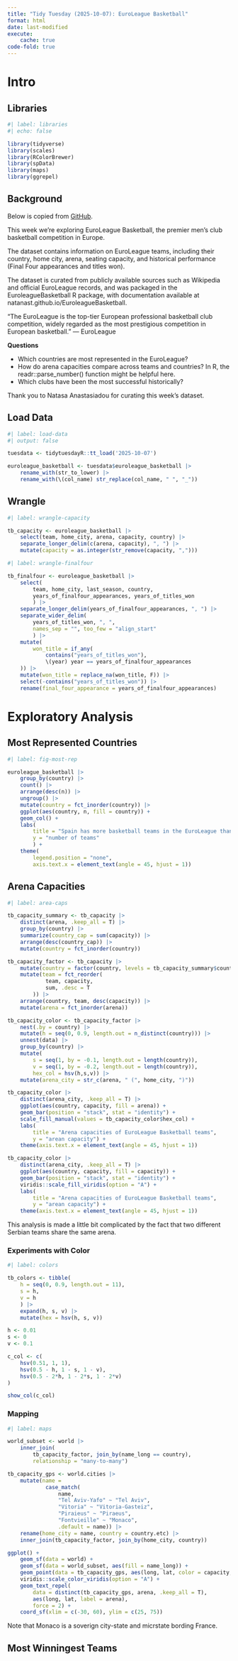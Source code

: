 ```yaml
---
title: "Tidy Tuesday (2025-10-07): EuroLeague Basketball"
format: html
date: last-modified
execute:
    cache: true
code-fold: true
---
```


# Intro

## Libraries

```r
#| label: libraries
#| echo: false

library(tidyverse)
library(scales)
library(RColorBrewer)
library(spData)
library(maps)
library(ggrepel)
```

## Background

Below is copied from [GitHub](https://github.com/rfordatascience/tidytuesday/blob/main/data/2025/2025-10-07/readme.md).

This week we’re exploring EuroLeague Basketball, the premier men’s club basketball competition in Europe.

The dataset contains information on EuroLeague teams, including their country, home city, arena, seating capacity, and historical performance (Final Four appearances and titles won).

The dataset is curated from publicly available sources such as Wikipedia and official EuroLeague records, and was packaged in the EuroleagueBasketball R package, with documentation available at natanast.github.io/EuroleagueBasketball.

"The EuroLeague is the top-tier European professional basketball club competition, widely regarded as the most prestigious competition in European basketball." — EuroLeague

**Questions**

 - Which countries are most represented in the EuroLeague?
 - How do arena capacities compare across teams and countries? In R, the readr::parse_number() function might be helpful here.
 - Which clubs have been the most successful historically?

Thank you to Natasa Anastasiadou for curating this week's dataset.

## Load Data

```r
#| label: load-data
#| output: false

tuesdata <- tidytuesdayR::tt_load('2025-10-07')

euroleague_basketball <- tuesdata$euroleague_basketball |> 
    rename_with(str_to_lower) |> 
    rename_with(\(col_name) str_replace(col_name, " ", "_"))
```

## Wrangle

```r
#| label: wrangle-capacity

tb_capacity <- euroleague_basketball |>
    select(team, home_city, arena, capacity, country) |> 
    separate_longer_delim(c(arena, capacity), ", ") |> 
    mutate(capacity = as.integer(str_remove(capacity, ",")))
```


```r
#| label: wrangle-finalfour

tb_finalfour <- euroleague_basketball |> 
    select(
        team, home_city, last_season, country, 
        years_of_finalfour_appearances, years_of_titles_won
        ) |> 
    separate_longer_delim(years_of_finalfour_appearances, ", ") |> 
    separate_wider_delim(
        years_of_titles_won, ", ", 
        names_sep = "", too_few = "align_start"
        ) |> 
    mutate(
        won_title = if_any(
            contains("years_of_titles_won"), 
            \(year) year == years_of_finalfour_appearances
    )) |> 
    mutate(won_title = replace_na(won_title, F)) |> 
    select(-contains("years_of_titles_won")) |> 
    rename(final_four_appearance = years_of_finalfour_appearances)
```

# Exploratory Analysis

## Most Represented Countries

```r
#| label: fig-most-rep

euroleague_basketball |> 
    group_by(country) |> 
    count() |> 
    arrange(desc(n)) |> 
    ungroup() |> 
    mutate(country = fct_inorder(country)) |> 
    ggplot(aes(country, n, fill = country)) +
    geom_col() +
    labs(
        title = "Spain has more basketball teams in the EuroLeague than any other country.",
        y = "number of teams"
        ) +
    theme(
        legend.position = "none",
        axis.text.x = element_text(angle = 45, hjust = 1))
```

## Arena Capacities

```r
#| label: area-caps

tb_capacity_summary <- tb_capacity |> 
    distinct(arena, .keep_all = T) |> 
    group_by(country) |> 
    summarize(country_cap = sum(capacity)) |> 
    arrange(desc(country_cap)) |> 
    mutate(country = fct_inorder(country))

tb_capacity_factor <- tb_capacity |> 
    mutate(country = factor(country, levels = tb_capacity_summary$country)) |> 
    mutate(team = fct_reorder(
            team, capacity,
            sum, .desc = T
        )) |> 
    arrange(country, team, desc(capacity)) |> 
    mutate(arena = fct_inorder(arena))

tb_capacity_color <- tb_capacity_factor |> 
    nest(.by = country) |> 
    mutate(h = seq(0, 0.9, length.out = n_distinct(country))) |> 
    unnest(data) |>
    group_by(country) |> 
    mutate(
        s = seq(1, by = -0.1, length.out = length(country)),
        v = seq(1, by = -0.2, length.out = length(country)),
        hex_col = hsv(h,s,v)) |> 
    mutate(arena_city = str_c(arena, " (", home_city, ")"))

tb_capacity_color |> 
    distinct(arena_city, .keep_all = T) |> 
    ggplot(aes(country, capacity, fill = arena)) +
    geom_bar(position = "stack", stat = "identity") +
    scale_fill_manual(values = tb_capacity_color$hex_col) +
    labs(
        title = "Arena capacities of EuroLeague Basketball teams",
        y = "arean capacity") +
    theme(axis.text.x = element_text(angle = 45, hjust = 1))

tb_capacity_color |> 
    distinct(arena_city, .keep_all = T) |> 
    ggplot(aes(country, capacity, fill = capacity)) +
    geom_bar(position = "stack", stat = "identity") +
    viridis::scale_fill_viridis(option = "A") +
    labs(
        title = "Arena capacities of EuroLeague Basketball teams",
        y = "arean capacity") +
    theme(axis.text.x = element_text(angle = 45, hjust = 1))
```

This analysis is made a little bit complicated by the fact that two different Serbian teams share the same arena. 

### Experiments with Color

```r
#| label: colors

tb_colors <- tibble(
    h = seq(0, 0.9, length.out = 11),
    s = h,
    v = h
    ) |>
    expand(h, s, v) |> 
    mutate(hex = hsv(h, s, v))
```

```r

h <- 0.01
s <- 0
v <- 0.1

c_col <- c(
    hsv(0.51, 1, 1),
    hsv(0.5 - h, 1 - s, 1 - v),
    hsv(0.5 - 2*h, 1 - 2*s, 1 - 2*v)
)

show_col(c_col)
```

### Mapping

```r
#| label: maps

world_subset <- world |> 
    inner_join(
        tb_capacity_factor, join_by(name_long == country),
        relationship = "many-to-many")

tb_capacity_gps <- world.cities |> 
    mutate(name = 
            case_match(
                name, 
                "Tel Aviv-Yafo" ~ "Tel Aviv", 
                "Vitoria" ~ "Vitoria-Gasteiz",
                "Piraieus" ~ "Piraeus",
                "Fontvieille" ~ "Monaco",
                .default = name)) |> 
    rename(home_city = name, country = country.etc) |> 
    inner_join(tb_capacity_factor, join_by(home_city, country))

ggplot() +
    geom_sf(data = world) +
    geom_sf(data = world_subset, aes(fill = name_long)) +
    geom_point(data = tb_capacity_gps, aes(long, lat, color = capacity, size = capacity)) +
    viridis::scale_color_viridis(option = "A") +
    geom_text_repel(
        data = distinct(tb_capacity_gps, arena, .keep_all = T), 
        aes(long, lat, label = arena),
        force = 2) +
    coord_sf(xlim = c(-30, 60), ylim = c(25, 75))
```

Note that Monaco is a soverign city-state and micrstate bording France.

## Most Winningest Teams

